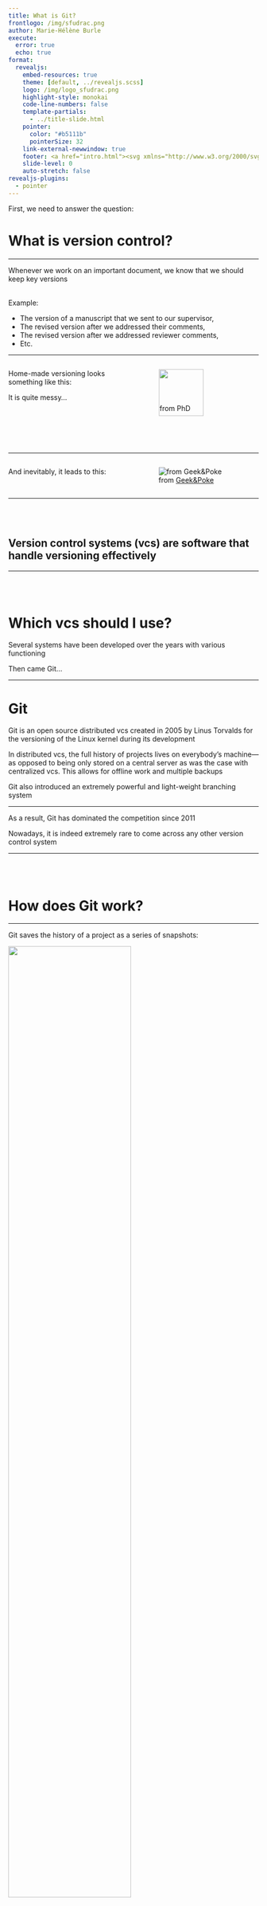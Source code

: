 ```yaml
---
title: What is Git?
frontlogo: /img/sfudrac.png
author: Marie-Hélène Burle
execute:
  error: true
  echo: true
format:
  revealjs:
    embed-resources: true
    theme: [default, ../revealjs.scss]
    logo: /img/logo_sfudrac.png
    highlight-style: monokai
    code-line-numbers: false
    template-partials:
      - ../title-slide.html
    pointer:
      color: "#b5111b"
      pointerSize: 32
    link-external-newwindow: true
    footer: <a href="intro.html"><svg xmlns="http://www.w3.org/2000/svg" width="16" height="16" fill="rgb(153, 153, 153)" class="bi bi-arrow-90deg-up" viewBox="0 0 16 16"><path fill-rule="evenodd" d="M4.854 1.146a.5.5 0 0 0-.708 0l-4 4a.5.5 0 1 0 .708.708L4 2.707V12.5A2.5 2.5 0 0 0 6.5 15h8a.5.5 0 0 0 0-1h-8A1.5 1.5 0 0 1 5 12.5V2.707l3.146 3.147a.5.5 0 1 0 .708-.708l-4-4z"/></svg>&nbsp;Back to the course</a>
    slide-level: 0
    auto-stretch: false
revealjs-plugins:
  - pointer
---
```


First, we need to answer the question:

# What is version control?

---

Whenever we work on an important document, we know that we should keep key versions <br><br>

:::{.example}

Example:

- The version of a manuscript that we sent to our supervisor,
- The revised version after we addressed their comments,
- The revised version after we addressed reviewer comments,
- Etc.

:::

---

:::: {.columns}

::: {.column width="50%"}

Home-made versioning looks something like this:

:::{.fragment}

It is quite messy...

:::

:::

::: {.column width="50%"}

![&emsp;&emsp;&emsp;&emsp;&emsp;&emsp;&emsp;&emsp;&emsp;&emsp;&emsp;&emsp;&emsp;&emsp;&emsp;&emsp;&emsp;&emsp;&emsp;&emsp;&emsp;&emsp;from [PhD](http://phdcomics.com/)](https://phdcomics.com/comics/archive/phd101212s.gif){width="75%"}

:::

::::

---

:::: {.columns}

::: {.column width="50%"}

And inevitably, it leads to this:

:::

::: {.column width="50%"}

![from [Geek&Poke](http://geek-and-poke.com/)](img/vc.jpg)

:::

::::

---

<br><br>

## Version control systems (vcs) are software that handle versioning effectively

---

<br><br>

# Which vcs should I use?

::: {.fragment}

Several systems have been developed over the years with various functioning

:::

:::{.fragment}

Then came Git...

:::

---

# Git

Git is an open source distributed vcs created in 2005 by Linus Torvalds for the versioning of the Linux kernel during its development

In distributed vcs, the full history of projects lives on everybody's machine—as opposed to being only stored on a central server as was the case with centralized vcs. This allows for offline work and multiple backups

Git also introduced an extremely powerful and light-weight branching system

---

As a result, Git has dominated the competition since 2011

<script type="text/javascript" src="https://ssl.gstatic.com/trends_nrtr/3045_RC01/embed_loader.js"></script> <script type="text/javascript"> trends.embed.renderExploreWidget("TIMESERIES", {"comparisonItem":[{"keyword":"/m/05vqwg","geo":"","time":"2004-01-01 2022-10-03"},{"keyword":"/m/08441_","geo":"","time":"2004-01-01 2022-10-03"},{"keyword":"/m/012ct9","geo":"","time":"2004-01-01 2022-10-03"},{"keyword":"/m/09d6g","geo":"","time":"2004-01-01 2022-10-03"}],"category":0,"property":""}, {"exploreQuery":"date=all&q=%2Fm%2F05vqwg,%2Fm%2F08441_,%2Fm%2F012ct9,%2Fm%2F09d6g","guestPath":"https://trends.google.com:443/trends/embed/"}); </script>

Nowadays, it is indeed extremely rare to come across any other version control system

---

<br><br>

# How does Git work?

---

Git saves the history of a project as a series of snapshots:

![](img/01.png){width=70%}

. . .

The data is stored as blobs, doesn't create unnecessary copies (unchanged files are referenced from old blobs), and uses excellent compression

---

These snapshots are identified by commits:

![](img/02.png){width=70%}

Each commit has a unique *hash* and contains the following metadata:

- Author
- Date and time
- The hash of parent commit(s)
- A descriptive message

---

When you create the 1^st^ commit, a pointer called a *branch* is created and points to it:

![](img/03.png){width=70%}

By default, that first branch is called `main`

Another pointer (`HEAD`) points to the branch `main`

`HEAD` indicates where we are in the project history

---

As you create more commits the pointers `HEAD` and `main` move automatically:

![](img/04.png){width=70%}

---

As you create more commits the pointers `HEAD` and `main` move automatically:

![](img/05.png){width=70%}

---

For simplicity, the diagrams can be simplified this way:

![](img/06.png){width=70%}

---

<br><br>

# How can these commits be used?

---

You can revisit old commits by moving `HEAD` to them:

![](img/07.png){width=70%}

. . .

This will uncompress the corresponding snapshot and you can look at the state of your files at that commit before going back to your branch

. . .

You can also print the differences between various commits

---

You can create multiple branches to explore alternative developments:

![](img/26.png){width=70%}

. . .

`HEAD` can be moved between branches to explore and create new commits

---

You can merge branches:

![](img/28.png){width=70%}

---

This is a very brief intro: Git is very powerful

![&emsp;&emsp;&emsp;&emsp;&emsp;&emsp;&emsp;&emsp;&emsp;&emsp;&emsp;&emsp;from [xkcd.com](https://xkcd.com/)](https://imgs.xkcd.com/comics/git.png){width=28% fig-align="left"}

. . .

### But it is now time to get started!

---

:::: {.columns}

::: {.column width="60%"}

This is a very brief intro: Git is very powerful

![&emsp;&emsp;&emsp;&emsp;&emsp;&emsp;&emsp;&emsp;&emsp;&emsp;&emsp;&emsp;&emsp;&emsp;&emsp;from [xkcd.com](https://xkcd.com/)](https://imgs.xkcd.com/comics/git.png){width=60% fig-align="left"}

:::

::: {.column width="40%"}

:::{.fragment}

<br><br><br><br>

## Time to get started!

:::

:::

::::
